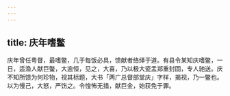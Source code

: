 ```yaml
---
---
---
```

title: 庆年嗜鳖
---



庆年曾任粤督，最嗜鳖，几于每饭必具，馈献者络绎于道。有县令某知庆嗜鳖，一日，适渔人献巨鳖，大逾恒，见之，大喜，乃以极大瓷盂郑重封固，专人驰送。庆不知所馈为何珍物，视其标题，大书「两广总督部堂庆」字样，揭视，乃一鳖也。以为慢己，大怒，严饬之。令惶怖无措，献巨金，始获免于罪。